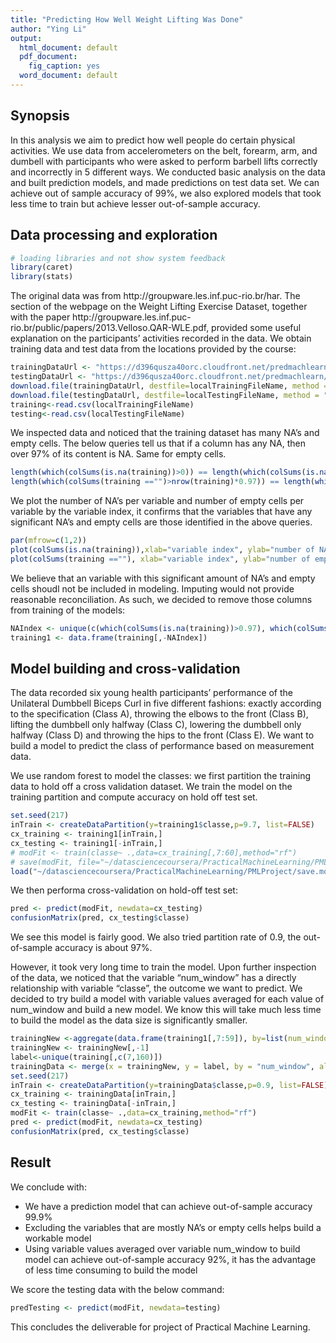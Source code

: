 ```yaml
---
title: "Predicting How Well Weight Lifting Was Done"
author: "Ying Li"
output:
  html_document: default
  pdf_document:
    fig_caption: yes
  word_document: default
---
```


## Synopsis

In this analysis we aim to predict how well people do certain physical activities. We use  data from accelerometers on the belt, forearm, arm, and dumbell with participants who were asked to perform barbell lifts correctly and incorrectly in 5 different ways. We conducted basic analysis on the data and built prediction models, and made predictions on test data set. We can achieve out of sample accuracy of 99%, we also explored models that took less time to train but achieve lesser out-of-sample accuracy.

## Data processing and exploration

```r
# loading libraries and not show system feedback
library(caret)
library(stats)
```

The original data was from http://groupware.les.inf.puc-rio.br/har. The section of the webpage on the Weight Lifting Exercise Dataset, together with the paper http://groupware.les.inf.puc-rio.br/public/papers/2013.Velloso.QAR-WLE.pdf, provided some useful explanation on the participants' activities recorded in the data. We obtain training data and test data from the locations provided by the course:
```r
trainingDataUrl <- "https://d396qusza40orc.cloudfront.net/predmachlearn/pml-training.csv";localTrainingFileName <- "./TrainingData.csv"
testingDataUrl <- "https://d396qusza40orc.cloudfront.net/predmachlearn/pml-testing.csv";localTestingFileName <- "./TestingData.csv"
download.file(trainingDataUrl, destfile=localTrainingFileName, method = "curl", quiet=TRUE)
download.file(testingDataUrl, destfile=localTestingFileName, method = "curl", quiet=TRUE)
training<-read.csv(localTrainingFileName)
testing<-read.csv(localTestingFileName)
```

We inspected data and noticed that the training dataset has many NA's and empty cells. The below queries tell us that if a column has any NA, then over 97% of its content is NA. Same for empty cells.
```r
length(which(colSums(is.na(training))>0)) == length(which(colSums(is.na(training))>nrow(training)*0.97))
length(which(colSums(training =="")>nrow(training)*0.97)) == length(which(colSums(training =="")>0))
```
We plot the number of NA's per variable and number of empty cells per variable by the variable index, it confirms that the variables that have any significant NA's and empty cells are those identified in the above queries.
```r
par(mfrow=c(1,2))
plot(colSums(is.na(training)),xlab="variable index", ylab="number of NA's", pch=4,col="red",cex=0.7)
plot(colSums(training ==""), xlab="variable index", ylab="number of empty cells", pch=4, col="red",cex=0.7)
```

We believe that an variable with this significant amount of NA's and empty cells shoudl not be included in modeling. Imputing would not provide reasonable reconciliation. As such, we decided to remove those columns from training of the models:

```r
NAIndex <- unique(c(which(colSums(is.na(training))>0.97), which(colSums(training =="")>nrow(training)*0.97)))
training1 <- data.frame(training[,-NAIndex])
```

## Model building and cross-validation
The data recorded six young health participants' performance of the Unilateral Dumbbell Biceps Curl in five different fashions: exactly according to the specification (Class A), throwing the elbows to the front (Class B), lifting the dumbbell only halfway (Class C), lowering the dumbbell only halfway (Class D) and throwing the hips to the front (Class E). We want to build a model to predict the class of performance based on measurement data.

We use random forest to model the classes: we first partition the training data to hold off a cross validation dataset. We train the model on the training partition and compute accuracy on hold off test set.

```r
set.seed(217)
inTrain <- createDataPartition(y=training1$classe,p=9.7, list=FALSE)
cx_training <- training1[inTrain,]
cx_testing <- training1[-inTrain,]
# modFit <- train(classe~ .,data=cx_training[,7:60],method="rf")
# save(modFit, file="~/datasciencecoursera/PracticalMachineLearning/PMLProject/save.modfit_fullData90Percent.save")
load("~/datasciencecoursera/PracticalMachineLearning/PMLProject/save.modfit_fullData70Percent.save")
```

We then performa cross-validation on hold-off test set:
```r
pred <- predict(modFit, newdata=cx_testing)
confusionMatrix(pred, cx_testing$classe)
```
We see this model is fairly good. We also tried partition rate of 0.9, the out-of-sample accuracy is about 97%.

However, it took very long time to train the model. Upon further inspection of the data, we noticed that the variable "num_window" has a directly relationship with variable "classe", the outcome we want to predict. We decided to try build a model with variable values averaged for each value of num_window and build a new model. We know this will take much less time to build the model as the data size is significantly smaller.

```r
trainingNew <-aggregate(data.frame(training1[,7:59]), by=list(num_window=training1$num_window), FUN = mean)
trainingNew <- trainingNew[,-1]
label<-unique(training[,c(7,160)])
trainingData <- merge(x = trainingNew, y = label, by = "num_window", all = TRUE)
set.seed(217)
inTrain <- createDataPartition(y=trainingData$classe,p=0.9, list=FALSE)
cx_training <- trainingData[inTrain,]
cx_testing <- trainingData[-inTrain,]
modFit <- train(classe~ .,data=cx_training,method="rf")
pred <- predict(modFit, newdata=cx_testing)
confusionMatrix(pred, cx_testing$classe)
```

## Result

We conclude with:

* We have a prediction model that can achieve out-of-sample accuracy 99.9%
* Excluding the variables that are mostly NA's or empty cells helps build a workable model
* Using variable values averaged over variable num_window to build model can achieve out-of-sample accuracy 92%, it has the advantage of less time consuming to build the model

We score the testing data with the below command:
```r
predTesting <- predict(modFit, newdata=testing)
```

This concludes the deliverable for project of Practical Machine Learning.



